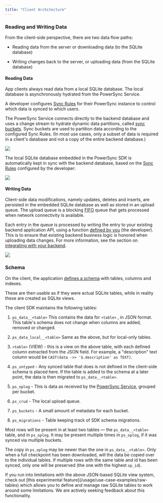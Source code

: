 ```yaml
---
title: "Client Architecture"
---
```


### Reading and Writing Data

From the client-side perspective, there are two data flow paths:

* Reading data from the server or downloading data (to the SQLite database)

* Writing changes back to the server, or uploading data (from the SQLite database)

#### Reading Data

App clients always read data from a local SQLite database. The local database is asynchronously hydrated from the PowerSync Service.

A developer configures [Sync Rules](/usage/sync-rules) for their PowerSync instance to control which data is synced to which users.

The PowerSync Service connects directly to the backend database and uses a change stream to hydrate dynamic data partitions, called [sync buckets](/usage/sync-rules/organize-data-into-buckets). Sync buckets are used to partition data according to the configured Sync Rules. (In most use cases, only a subset of data is required in a client's database and not a copy of the entire backend database.)

<Frame>
  <img src="/images/powersync-docs-architecture-diagram-006 (2).png" />
</Frame>

The local SQLite database embedded in the PowerSync SDK is automatically kept in sync with the backend database, based on the [Sync Rules](/usage/sync-rules) configured by the developer:

<Frame>
  <img src="/images/powersync-docs-architecture-diagram-007 (2).png" />
</Frame>

#### Writing Data

Client-side data modifications, namely updates, deletes and inserts, are persisted in the embedded SQLite database as well as stored in an upload queue. The upload queue is a blocking [FIFO](https://en.wikipedia.org/wiki/FIFO_%28computing_and_electronics%29) queue that gets processed when network connectivity is available.

Each entry in the queue is processed by writing the entry to your existing backend application API, using a function [defined by you](/installation/client-side-setup/integrating-with-your-backend) (the developer). This is to ensure that existing backend business logic is honored when uploading data changes. For more information, see the section on [integrating with your backend](/installation/client-side-setup/integrating-with-your-backend).

<Frame>
  <img src="/images/powersync-docs-architecture-diagram-008 (3).png" />
</Frame>

### Schema

On the client, the application [defines a schema](/installation/client-side-setup/define-your-schema) with tables, columns and indexes.

These are then usable as if they were actual SQLite tables, while in reality these are created as SQLite views.

The client SDK maintains the following tables:

1. `ps_data__<table>` This contains the data for `<table>` , in JSON format. This table's schema does not change when columns are added, removed or changed.

2. `ps_data_local__<table>` Same as the above, but for local-only tables.

3. `<table>` (VIEW) - this is a view on the above table, with each defined column extracted from the JSON field. For example, a "description" text column would be `CAST(data ->> '$.description' as TEXT)`.

4. `ps_untyped` - Any synced table that does is not defined in the client-side schema is placed here. If the table is added to the schema at a later point, the data is then migrated to `ps_data__<table>`.

5. `ps_oplog` - This is data as received by the [PowerSync Service](/architecture/powersync-service), grouped per bucket.

6. `ps_crud` - The local upload queue.

7. `ps_buckets` - A small amount of metadata for each bucket.

8. `ps_migrations` - Table keeping track of SDK schema migrations.

Most rows will be present in at least two tables — the `ps_data__<table>` table, and in `ps_oplog`. It may be present multiple times in `ps_oplog`, if it was synced via multiple buckets.

The copy in `ps_oplog` may be newer than the one in `ps_data__<table>`. Only when a full checkpoint has been downloaded, will the data be copied over to the individual tables. If multiple rows with the same table and id has been synced, only one will be preserved (the one with the highest `op_id`).

<Note>
  If you run into limitations with the above JSON-based SQLite view system, check out [this experimental feature](/usage/use-case-examples/raw-tables) which allows you to define and manage raw SQLite tables to work around some limitations. We are actively seeking feedback about this functionality.
</Note>
